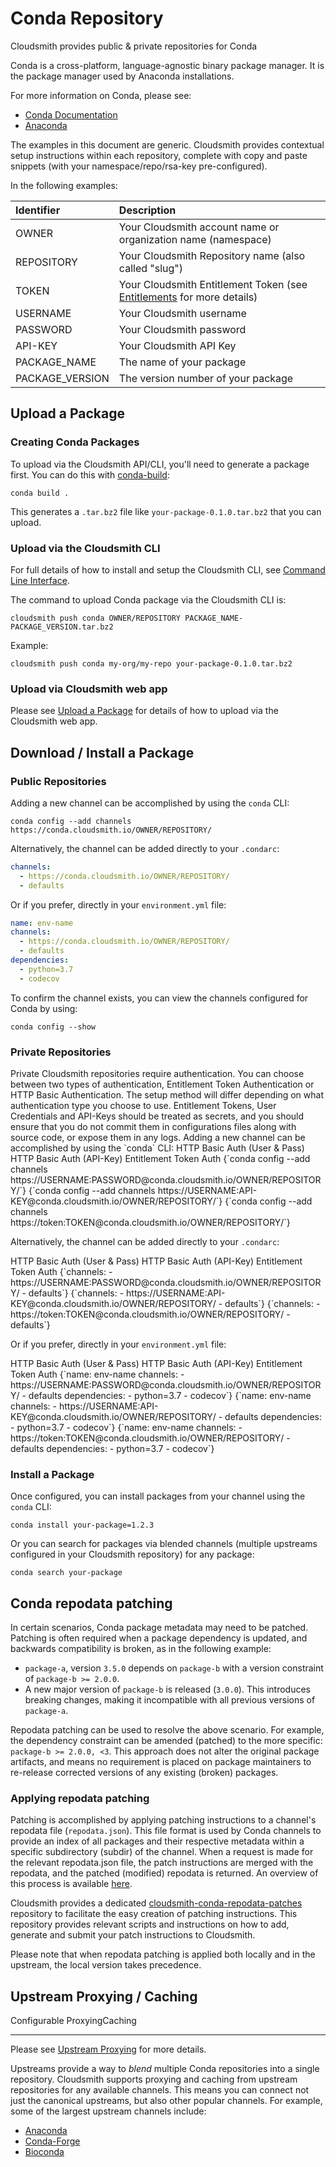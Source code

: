 

# Conda Repository

Cloudsmith provides public & private repositories for Conda

Conda is a cross-platform, language-agnostic binary package manager. It is the package manager used by Anaconda installations. 

For more information on Conda, please see:

- [Conda Documentation](https://docs.conda.io/)
- [Anaconda](https://www.anaconda.com/)

<Note variant="note" headline="Contextual Documentation">
  The examples in this document are generic. Cloudsmith provides contextual setup instructions within each repository, complete with copy and paste snippets (with your namespace/repo/rsa-key pre-configured).
</Note>

In the following examples:

| Identifier      | Description                                                                               |
| :-------------- | :---------------------------------------------------------------------------------------- |
| OWNER           | Your Cloudsmith account name or organization name (namespace)                             |
| REPOSITORY      | Your Cloudsmith Repository name (also called "slug")                                      |
| TOKEN           | Your Cloudsmith Entitlement Token (see [Entitlements](/software-distribution/entitlement-tokens) for more details) |
| USERNAME        | Your Cloudsmith username                                                                  |
| PASSWORD        | Your Cloudsmith password                                                                  |
| API-KEY         | Your Cloudsmith API Key                                                                   |
| PACKAGE_NAME    | The name of your package                                                                  |
| PACKAGE_VERSION | The version number of your package                                                        |

## Upload a Package

### Creating Conda Packages

To upload via the Cloudsmith API/CLI, you'll need to generate a package first. You can do this with [conda-build](https://docs.conda.io/projects/conda-build/en/latest/index.html):

```
conda build .
```

This generates a `.tar.bz2` file like `your-package-0.1.0.tar.bz2` that you can upload.

### Upload via the Cloudsmith CLI

For full details of how to install and setup the Cloudsmith CLI, see [Command Line Interface](/developer-tools/cli).

The command to upload Conda package via the Cloudsmith CLI is: 

```shell
cloudsmith push conda OWNER/REPOSITORY PACKAGE_NAME-PACKAGE_VERSION.tar.bz2
```

Example:

```shell
cloudsmith push conda my-org/my-repo your-package-0.1.0.tar.bz2
```

### Upload via Cloudsmith web app

Please see [Upload a Package](/artifact-management/package-upload) for details of how to upload via the Cloudsmith web app.

## Download / Install a Package

### Public Repositories

Adding a new channel can be accomplished by using the `conda` CLI:

```shell
conda config --add channels https://conda.cloudsmith.io/OWNER/REPOSITORY/
```

Alternatively, the channel can be added directly to your `.condarc`:

```yaml
channels:
  - https://conda.cloudsmith.io/OWNER/REPOSITORY/
  - defaults
```

Or if you prefer, directly in your `environment.yml` file:

```yaml
name: env-name
channels:
  - https://conda.cloudsmith.io/OWNER/REPOSITORY/
  - defaults
dependencies:
  - python=3.7
  - codecov
```

To confirm the channel exists, you can view the channels configured for Conda by using:

```shell
conda config --show
```

### Private Repositories

<Note variant="note" headline="Private Repositories">
Private Cloudsmith repositories require authentication.  You can choose between two types of authentication, Entitlement Token Authentication or HTTP Basic Authentication. 
The setup method will differ depending on what authentication type you choose to use.
</Note>

<Note variant="warning" headline="Warning">
Entitlement Tokens, User Credentials and API-Keys should be treated as secrets, and you should ensure that you do not commit them in configurations files along with source code, or expose them in any logs.
</Note>
Adding a new channel can be accomplished by using the `conda` CLI:

<Tabs defaultValue="auth1">
  <TabsList>
    <TabsTrigger value="auth1">HTTP Basic Auth (User & Pass)</TabsTrigger>
    <TabsTrigger value="auth2">HTTP Basic Auth (API-Key)</TabsTrigger>
    <TabsTrigger value="auth3">Entitlement Token Auth</TabsTrigger>
  </TabsList>
  <TabsContent value="auth1">
    <CodeBlock lang="shell" header={true}>
      {`conda config --add channels https://USERNAME:PASSWORD@conda.cloudsmith.io/OWNER/REPOSITORY/`}
    </CodeBlock>
  </TabsContent>
  <TabsContent value="auth2">
    <CodeBlock lang="shell" header={true}>
      {`conda config --add channels https://USERNAME:API-KEY@conda.cloudsmith.io/OWNER/REPOSITORY/`}
    </CodeBlock>
  </TabsContent>
  <TabsContent value="auth3">
    <CodeBlock lang="shell" header={true}>
      {`conda config --add channels https://token:TOKEN@conda.cloudsmith.io/OWNER/REPOSITORY/`}
    </CodeBlock>
  </TabsContent>
</Tabs>

Alternatively, the channel can be added directly to your `.condarc`:

<Tabs defaultValue="auth1">
  <TabsList>
    <TabsTrigger value="auth1">HTTP Basic Auth (User & Pass)</TabsTrigger>
    <TabsTrigger value="auth2">HTTP Basic Auth (API-Key)</TabsTrigger>
    <TabsTrigger value="auth3">Entitlement Token Auth</TabsTrigger>
  </TabsList>
  <TabsContent value="auth1">
    <CodeBlock lang="yaml" header={true}>
      {`channels:
  - https://USERNAME:PASSWORD@conda.cloudsmith.io/OWNER/REPOSITORY/
  - defaults`}
    </CodeBlock>
  </TabsContent>
  <TabsContent value="auth2">
    <CodeBlock lang="yaml" header={true}>
      {`channels:
  - https://USERNAME:API-KEY@conda.cloudsmith.io/OWNER/REPOSITORY/
  - defaults`}
    </CodeBlock>
  </TabsContent>
  <TabsContent value="auth3">
    <CodeBlock lang="yaml" header={true}>
      {`channels:
  - https://token:TOKEN@conda.cloudsmith.io/OWNER/REPOSITORY/
  - defaults`}
    </CodeBlock>
  </TabsContent>
</Tabs>

Or if you prefer, directly in your `environment.yml` file:

<Tabs defaultValue="auth1">
  <TabsList>
    <TabsTrigger value="auth1">HTTP Basic Auth (User & Pass)</TabsTrigger>
    <TabsTrigger value="auth2">HTTP Basic Auth (API-Key)</TabsTrigger>
    <TabsTrigger value="auth3">Entitlement Token Auth</TabsTrigger>
  </TabsList>
  <TabsContent value="auth1">
    <CodeBlock lang="yaml" header={true}>
      {`name: env-name
channels:
  - https://USERNAME:PASSWORD@conda.cloudsmith.io/OWNER/REPOSITORY/
  - defaults
dependencies:
  - python=3.7
  - codecov`}
    </CodeBlock>
  </TabsContent>
  <TabsContent value="auth2">
    <CodeBlock lang="yaml" header={true}>
      {`name: env-name
channels:
  - https://USERNAME:API-KEY@conda.cloudsmith.io/OWNER/REPOSITORY/
  - defaults
dependencies:
  - python=3.7
  - codecov`}
    </CodeBlock>
  </TabsContent>
  <TabsContent value="auth3">
    <CodeBlock lang="yaml" header={true}>
      {`name: env-name
channels:
  - https://token:TOKEN@conda.cloudsmith.io/OWNER/REPOSITORY/
  - defaults
dependencies:
  - python=3.7
  - codecov`}
    </CodeBlock>
  </TabsContent>
</Tabs>

### Install a Package

Once configured, you can install packages from your channel using the `conda` CLI:

```shell
conda install your-package=1.2.3
```

Or you can search for packages via blended channels (multiple upstreams configured in your Cloudsmith repository) for any package:

```shell
conda search your-package
```

## Conda repodata patching

In certain scenarios, Conda package metadata may need to be patched. Patching is often required when a package dependency is updated, and backwards compatibility is broken, as in the following example:

- `package-a`, version `3.5.0` depends on `package-b` with a version constraint of `package-b >= 2.0.0`.
- A new major version of `package-b` is released (`3.0.0`). This introduces breaking changes, making it incompatible with all previous versions of `package-a`.

Repodata patching can be used to resolve the above scenario. For example, the dependency constraint can be amended (patched) to the more specific: `package-b >= 2.0.0, <3`. This approach does not alter the original package artifacts, and means no requirement is placed on package maintainers to re-release corrected versions of any existing (broken) packages.

### Applying repodata patching

Patching is accomplished by applying patching instructions to a channel's repodata file (`repodata.json`). This file format is used by Conda channels to provide an index of all packages and their respective metadata within a specific subdirectory (subdir) of the channel. When a request is made for the relevant repodata.json file, the patch instructions are merged with the repodata, and the patched (modified) repodata is returned. An overview of this process is available [here](https://bioconda.github.io/developer/repodata_patching.html).

Cloudsmith provides a dedicated [cloudsmith-conda-repodata-patches](https://github.com/cloudsmith-io/cloudsmith-conda-repodata-patches) repository to facilitate the easy creation of patching instructions. This repository provides relevant scripts and instructions on how to add, generate and submit your patch instructions to Cloudsmith.

Please note that when repodata patching is applied both locally and in the upstream, the local version takes precedence. 

## Upstream Proxying / Caching

<Tag variant="dark-green" theme="legacy">Configurable Proxying</Tag><Tag variant="orange" theme="legacy">Caching</Tag>

---

Please see [Upstream Proxying](/repositories/upstreams) for more details.

Upstreams provide a way to _blend_ multiple Conda repositories into a single repository. Cloudsmith supports proxying and caching from upstream repositories for any available channels. This means you can connect not just the canonical upstreams, but also other popular channels. For example, some of the largest upstream channels include:
- [Anaconda](https://repo.anaconda.com/pkgs/main)
- [Conda-Forge](https://conda.anaconda.org/conda-forge)
- [Bioconda](https://conda.anaconda.org/bioconda)
